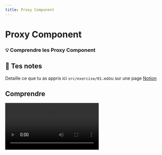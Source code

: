 ```yaml
---
title: Proxy Component
---
```


# Proxy Component

### 💡 Comprendre les Proxy Component

## 📝 Tes notes

Detaille ce que tu as appris ici
`src/exercise/01.md`ou sur une page [Notion](https://go.mikecodeur.com/course-notes-template)

## Comprendre

<Video src="https://www.youtube.com/watch?v=Fqd1Gt2Ytos" title="Cursor Rules" />

Dernière ce nom barbare il s'agit d'une chose assez simple. Il s'agit d'un
composant réutilisable. Selon le principe DRY (don't repeat yourself) nous ne
voulons pas avoir à dupliquer certaines portions de code. Les composants proxy
sont utiles car ils permettent d'isoler le code des futures changements comme
nous allons le voir dans les exercices.

<Video src="https://vimeo.com/1066069169" title="Cursor Rules" />

```tsx
function Checkbox() {
  return <input type="checkbox" value="check" />
}

function App() {
  return <Checkbox />
}

export default App
```

## Exercice

<Excalidraw
  src="https://link.excalidraw.com/readonly/OjxAPKt58G3nhLoVg1ZS"
  alt="Diagramme illustrant le concept de"
  showExternalLink={true}
  height={300}
/>
next
<Excalidraw
  src="https://excalidraw.com/#json=QH_3-2S6GZzlJ5UuD0I4M,D9xDvT68JElZ_QxmeyruXQ"
  alt="Diagramme illustrant le concept de"
  showExternalLink={true}
  height={300}
/>

Imaginons la structure de site contenant des boutons like

```tsx
function Header() {
  return (
    <div>
      <h1>Welcome</h1>
      <button>👍</button>
    </div>
  )
}
function Content() {
  return (
    <div>
      <h2>Articles</h2>
      <span>article 1</span>
      <button>👍</button>
      <span>article 2</span>
      <button>👍</button>
      <span>article 3</span>
      <button>👍</button>
    </div>
  )
}
function Footer() {
  return (
    <div>
      <h3>Contact us</h3>
      <button>👍</button>
    </div>
  )
}

function App() {
  return (
    <React.Fragment>
      <Header />
      <Content />
      <Footer />
    </React.Fragment>
  )
}

export default App
```

imaginons nous souhaitons changer l' implémentation du bouton

```tsx
<button>👍</button>
//par
<input type="Button" value="👍"/>
//ou autre : Bootstrap Buttons / Material-ui Button etc ...
```

Il faudrait remplacer l'implémentation de ce bouton partout dans le code. Dans
cet exercice nous allons créer un composant proxy.

## Bonus

### 1. 🚀 Changer l'implémentation du Bouton

Utilise `<input>` à la place de `<button>` et applique un style de ton choix.
ex:

```tsx
{backgroundColor:'lightblue', border:'none', padding:'6px 6px' cursor: 'pointer'}
```

## 🐜 Feedback

Remplir le formulaire le
[formulaire de FeedBack.](https://go.mikecodeur.com/cours-react-avis?entry.1430994900=React%20Patterns&entry.533578441=01%20Proxy%20Component)
